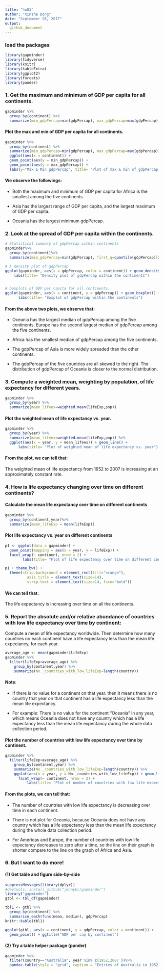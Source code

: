```yaml
---
title: "hw03"
author: "Xinzhe Dong"
date: "September 26, 2017"
output: 
  github_document
---
```


### load the packages

```r
library(gapminder)
library(tidyverse)
library(knitr)
library(kableExtra)
library(ggplot2)
library(forcats)
library(pander)
```


### 1. Get the maximum and minimum of GDP per capita for all continents.

```r
gapminder %>% 
  group_by(continent) %>% 
  summarize(min_gdpPercap=min(gdpPercap), max_gdpPercap=max(gdpPercap), range = max_gdpPercap - min_gdpPercap)
```

#### Plot the max and min of GDP per capita for all continents.
```r
gapminder %>% 
  group_by(continent) %>% 
  summarize(min_gdpPercap=min(gdpPercap), max_gdpPercap=max(gdpPercap))%>%
  ggplot(aes(x = continent)) + 
  geom_point(aes(y = min_gdpPercap)) +
  geom_point(aes(y = max_gdpPercap)) +
  labs(y="Max & Min gdpPercap", title= "Plot of max & min of gdpPercap for all continents") 
```

#### We observe the followings:

* Both the maximum and minimum of GDP per capita for Africa is the smallest among the five continents.

* Asia has the largest range of GDP per capita, and the largest maximum of GDP per capita.

* Oceania has the largest minimum gdpPercap.



### 2. Look at the spread of GDP per capita within the continents.

```r
# Statistical summary of gdpPercap within continents
gapminder%>%
  group_by(continent)%>%
  summarize(min_gdpPercap=min(gdpPercap), first_q=quantile(gdpPercap)[2], median_gdpPercap=median(gdpPercap), third_q=quantile(gdpPercap)[4], max_gdpPercap=max(gdpPercap))

# A density plot of gdpPercap
ggplot(gapminder, aes(x = gdpPercap, color = continent)) + geom_density() +
    labs(title= "Density plot of gdpPercap within the continents") 


# boxplots of GDP per capita for all continents. 
ggplot(gapminder, aes(x = continent, y = gdpPercap)) + geom_boxplot() +
      labs(title= "Boxplot of gdpPercap within the continents") 

```

#### From the above two plots, we observe that:

* Oceania has the largest median of gdpPercap among the five continents. Europe has the second largest median of gdpPercap among the five continents.

* Africa has the smallest median of gdpPercap among the five continents.

* The gdpPercap of Asia is more widely spreaded than the other continents.

* The gdpPercap of the five countries are all skewed to the right. The distribution  of gdpPercap of Oceania is closer to the normal distribution. 



### 3. Compute a weighted mean, weighting by population, of life expectancy for different years. 

```r
gapminder %>% 
  group_by(year) %>% 
  summarize(mean_lifeex=weighted.mean(lifeExp,pop))
```

#### Plot the weighted mean of life expectancy vs. year.
```r
gapminder %>% 
  group_by(year) %>% 
  summarize(mean_lifeex=weighted.mean(lifeExp,pop)) %>%
  ggplot(aes(x = year, y = mean_lifeex)) + geom_line() +
      labs(title= "Plot of weighted mean of life expectancy vs. year") 

```

#### From the plot, we can tell that:

The weighted mean of life expectancy from 1952 to 2007 is increasing at an approximately constant rate. 



### 4. How is life expectancy changing over time on different continents?
#### Calculate the mean life expectancy over time on different continents
```r
gapminder %>%
  group_by(continent,year)%>%
  summarize(mean_lifeExp = mean(lifeExp))
```

#### Plot life expectancy vs. year on different continents
```r
p1 <- ggplot(data = gapminder) + 
  geom_point(mapping = aes(x = year, y = lifeExp)) + 
  facet_wrap(~ continent, nrow = 2) + 
        labs(title= "Plot of life expectancy over time on different continents") 

p1 + theme_bw() +
  theme(strip.background = element_rect(fill="orange"),
          axis.title = element_text(size=14),
          strip.text = element_text(size=14, face="bold"))
```

#### We can tell that:

The life expectancy is increasing over time on all the continents.



### 5. Report the absolute and/or relative abundance of countries with low life expectancy over time by continent: 

Compute a mean of life expectancy worldwide. Then determine how many countries on each continent have a life expectancy less than the mean life expectancy, for each year.

```r
average_age <- mean(gapminder$lifeExp)
gapminder %>% 
  filter(lifeExp<average_age) %>%
    group_by(continent,year) %>% 
    summarize(No._countries_with_low_lifeExp=length(country))
```

#### Note:

* If there is no value for a continent on that year. then it means there is no country that year on that continent has a life expectancy less than the mean life expectancy.

* For example: There is no value for the continent "Oceania" in any year, which means Oceania does not have any country which has a life expectancy less than the mean life expectancy during the whole data collection period.

#### Plot the number of countries with low life expectancy over time by continent.

```r
gapminder %>% 
  filter(lifeExp<average_age) %>%
    group_by(continent,year) %>% 
    summarize(No._countries_with_low_lifeExp=length(country)) %>%
    ggplot(aes(x = year, y = No._countries_with_low_lifeExp)) + geom_line() +
      facet_wrap(~ continent, nrow = 2) +
          labs(title= "Plot of number of countries with low life expectancy over time by continent") 

```

#### From the plots, we can tell that:

* The number of countries with low life expectancy is decreasing over time in each continent.

* There is not plot for Oceania, because Oceania does not have any country which has a life expectancy less than the mean life expectancy during the whole data collection period.

* For Americas and Europe, the number of countries with low life expectancy decreases to zero after a time, so the line on their graph is shorter compare to the line on the graph of Africa and Asia.


### 6. But I want to do more!


#### (1) Get table and figure side-by-side

```r
suppressMessages(library(dplyr))
#devtools::install_github("jennybc/gapminder")
library("gapminder")
gtbl <- tbl_df(gapminder)
```

<div class="twoC">
```r
tbl1 <- gtbl %>%
  group_by(continent) %>%
  summarise_each(funs(mean, median), gdpPercap)
knitr::kable(tbl1)
```

<style type="text/css">
.twoC {width: 100%}
.clearer {clear: both}
.twoC .table {max-width: 50%; float: right}
.twoC img {max-width: 50%; float: left}
</style>


```r
ggplot(gtbl, aes(x = continent, y = gdpPercap, color = continent)) +
  geom_point() + ggtitle("GDP per cap by continent") 
```
</div>
<div class="clearer"></div>


#### (2) Try a table helper package (pander)

```r
gapminder %>%
  filter(country=="Australia", year %in% c(1952,2007 ))%>%
  pandoc.table(style = "grid", caption = "Entries of Australia in 1952 and 2007")
```
